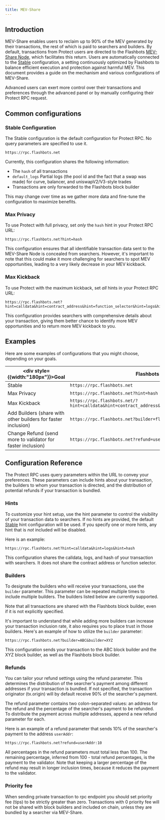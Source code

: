 ```yaml
---
title: MEV-Share
---
```



## Introduction

MEV-Share enables users to reclaim up to 90% of the MEV generated by their transactions, the rest of which is paid to searchers and builders. By default, transactions from Protect users are directed to the Flashbots [MEV-Share Node](/flashbots-mev-share/introduction), which facilitates this return. Users are automatically connected to the [Stable](/flashbots-protect/mev-share#stable-configuration) configuration, a setting continuously optimized by Flashbots to balance efficient execution and protection against harmful MEV. This document provides a guide on the mechanism and various configurations of MEV-Share.

Advanced users can exert more control over their transactions and preferences through the advanced panel or by manually configuring their Protect RPC request.

<ProtectButton />

## Common configurations

### Stable Configuration

The Stable configuration is the default configuration for Protect RPC. No query parameters are specified to use it.

```url
https://rpc.flashbots.net
```

Currently, this configuration shares the following information:

- The `hash` of all transactions
- `default_logs` Partial logs (the pool id and the fact that a swap was made) for curve, balancer, and uniswapV2/V3-style trades
- Transactions are only forwarded to the Flashbots block builder

This may change over time as we gather more data and fine-tune the configuration to maximize benefits.

### Max Privacy

To use Protect with full privacy, set _only_ the `hash` hint in your Protect RPC URL:

```url
https://rpc.flashbots.net?hint=hash
```

This configuration ensures that all identifiable transaction data sent to the MEV-Share Node is concealed from searchers. However, it's important to note that this could make it more challenging for searchers to spot MEV opportunities, leading to a very likely decrease in your MEV kickback.

### Max Kickback

To use Protect with the maximum kickback, set _all_ hints in your Protect RPC URL:

```url
https://rpc.flashbots.net?hint=calldata&hint=contract_address&hint=function_selector&hint=logs&hint=hash
```

This configuration provides searchers with comprehensive details about your transaction, giving them better chance to identify more MEV opportunities and to return more MEV kickback to you.

## Examples

Here are some examples of configurations that you might choose, depending on your goals.

| <div style={{width:"180px"}}>Goal</div> | Flashbots Protect RPC URL |
| --- | --- |
| Stable | `https://rpc.flashbots.net` |
| Max Privacy | `https://rpc.flashbots.net?hint=hash` |
| Max Kickback | `https://rpc.flashbots.net/?hint=calldata&hint=contract_address&hint=function_selector&hint=logs&hint=hash` |
| Add Builders (share with other builders for faster inclusion) | `https://rpc.flashbots.net?builder=flashbots&builder=XYZ` |
| Change Refund (send more to validator for faster inclusion) | `https://rpc.flashbots.net?refund=userAddr:10` |

## Configuration Reference

The Protect RPC uses query parameters within the URL to convey your preferences. These parameters can include hints about your transaction, the builders to whom your transaction is directed, and the distribution of potential refunds if your transaction is bundled.

### Hints

To customize your hint setup, use the hint parameter to control the visibility of your transaction data to searchers. If no hints are provided, the default [Stable](/flashbots-protect/mev-share#stable-configuration) hint configuration will be used. If you specify one or more hints, any hint that is _not_ included will be disabled.

<HintsTable />

Here is an example:

```url
https://rpc.flashbots.net?hint=calldata&hint=logs&hint=hash
```

This configuration shares the calldata, logs, and hash of your transaction with searchers. It does not share the contract address or function selector.

### Builders

To designate the builders who will receive your transactions, use the `builder` parameter. This parameter can be repeated multiple times to include multiple builders. The builders listed below are currently supported.

Note that all transactions are shared with the Flashbots block builder, even if it is not explicitly specified.

<Builders />

It's important to understand that while adding more builders can increase your transaction inclusion rate, it also requires you to place trust in those builders. Here's an example of how to utilize the `builder` parameter:

```url
https://rpc.flashbots.net?builder=ABC&builder=XYZ
```

This configuration sends your transaction to the ABC block builder and the XYZ block builder, as well as the Flashbots block builder.

### Refunds

You can tailor your refund settings using the refund parameter. This determines the distribution of the searcher's payment among different addresses if your transaction is bundled. If not specified, the transaction originator (tx.origin) will by default receive 90% of the searcher's payment.

The refund parameter contains two colon-separated values: an address for the refund and the percentage of the searcher's payment to be refunded. To distribute the payment across multiple addresses, append a new refund parameter for each.

Here is an example of a refund parameter that sends 10% of the searcher's payment to the address `userAddr`:

```url
https://rpc.flashbots.net?refund=userAddr:10
```

All percentages in the refund parameters must total less than 100. The remaining percentage, inferred from 100 - total refund percentages, is the payment to the validator. Note that keeping a larger percentage of the refund may result in longer inclusion times, because it reduces the payment to the validator.

### Priority fee

When sending private transaction to rpc endpoint you should set priority fee (tips) to be strictly greater than zero. Transactions with 0 priority fee will not be shared with block builders and included on chain, unless they are bundled by a searcher via MEV-Share.
